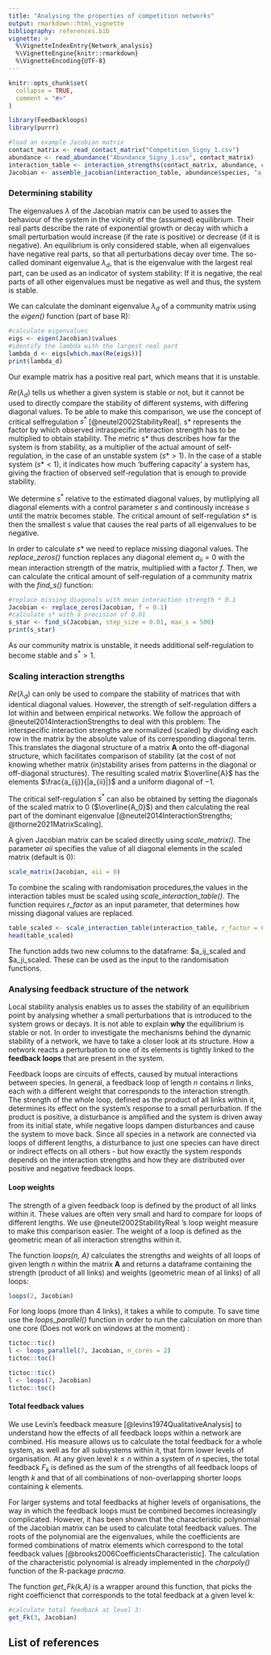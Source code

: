 ```yaml
---
title: "Analysing the properties of competition networks"
output: rmarkdown::html_vignette
bibliography: references.bib
vignette: >
  %\VignetteIndexEntry{Network_analysis}
  %\VignetteEngine{knitr::rmarkdown}
  %\VignetteEncoding{UTF-8}
---
```


```r
knitr::opts_chunk$set(
  collapse = TRUE,
  comment = "#>"
)
```

```r
library(Feedbackloops)
library(purrr)

#load an example Jacobian matrix
contact_matrix <- read_contact_matrix("Competition_Signy_1.csv")
abundance <- read_abundance("Abundance_Signy_1.csv", contact_matrix)
interaction_table <- interaction_strengths(contact_matrix, abundance, c(-0.1, -0.9, -0.2))
Jacobian <- assemble_jacobian(interaction_table, abundance$species, "a_ij", "a_ji")

```


### Determining stability

The eigenvalues $\lambda$ of the Jacobian matrix can be used to asses the behaviour of the system in the vicinity of the (assumed) equilibrium. Their real parts describe the rate of exponential growth or decay with which a small perturbation would increase (if the rate is positive) or decrease (if it is negative). An equilibrium is only considered stable, when all eigenvalues have negative real parts, so that all perturbations decay over time. The so-called dominant eigenvalue $\lambda_d$, that is the eigenvalue with the largest real part, can be used as an indicator of system stability: If it is negative, the real parts of all other eigenvalues must be negative as well and thus, the system is stable. 

We can calculate the dominant eigenvalue $\lambda_d$ of a community matrix using the *eigen()* function (part of base R):
```r
#calculate eigenvalues
eigs <- eigen(Jacobian)$values
#identify the lambda with the largest real part
lambda_d <- eigs[which.max(Re(eigs))]
print(lambda_d)
```
Our example matrix has a positive real part, which means that it is unstable. 

$Re(\lambda_d)$ tells us whether a given system is stable or not, but it cannot be used to directly compare the stability of different systems, with differing diagonal values. To be able to make this comparison, we use the concept of critical selfregulation $s^*$ [@neutel2002StabilityReal]. s* represents the factor by which observed intraspecific interaction strength has to be multiplied to obtain stability. The metric s* thus describes how far the system is from stability, as a multiplier of the actual amount of self-regulation, in the case of an unstable system ($s* > 1$). In the case of a stable system ($s* < 1$), it indicates how much ‘buffering capacity’ a system has, giving the fraction of observed self-regulation that is enough to provide stability. 

We determine $s^*$ relative to the estimated diagonal values, by mutliplying all diagonal elements with a control parameter $s$ and continously increase $s$ until the matrix becomes stable. The critical amount of self-regulation $s*$ is then the smallest s value that causes the real parts of all eigenvalues to be negative. 

In order to calculate $s*$ we need to replace missing diagonal values. The *replace_zeros()* function replaces any diagonal element $a_{ii} =0$ with the mean interaction strength of the matrix, multiplied with a factor $f$. Then, we can calculate the critical amount of self-regulation of a community matrix with the *find_s()* function:

```r
#replace missing diagonals with mean interaction strength * 0.1
Jacobian <- replace_zeros(Jacobian, f = 0.1)
#calculate s* with a precision of 0.01
s_star <- find_s(Jacobian, step_size = 0.01, max_s = 500)
print(s_star)
```

As our community matrix is unstable, it needs additional self-regulation to become stable and $s^* > 1$. 

### Scaling interaction strengths

$Re(\lambda_d)$ can only be used to compare the stability of matrices that with identical diagonal values. However, the strength of self-regulation differs a lot within and between empirical networks. We follow the approach of @neutel2014InteractionStrengths to deal with this problem: The interspecific interaction strengths are normalized (scaled) by dividing each row in the matrix by the absolute value of its corresponding diagonal term. This translates the diagonal structure of a matrix $\mathbf{A}$ onto the off-diagonal structure, which facilitates comparison of stability (at the cost of not knowing whether matrix (in)stability arises from patterns in the diagonal or off-diagonal structures). The resulting scaled matrix $\overline{A}$ has the elements $\frac{a_{ij}}{|a_{ii}|}$ and a uniform diagonal of $-1$. 

The critical self-regulation $s^*$ can also be obtained by setting the diagonals of the scaled matrix to 0 ($\overline{A_0}$) and then calculating the real part of the dominant eigenvalue [@neutel2014InteractionStrengths; @thorne2021MatrixScaling]. 

A given Jacobian matrix can be scaled directly using *scale_matrix()*. The parameter *aii* specifies the value of all diagonal elements in the scaled matrix (default is 0): 

```r
scale_matrix(Jacobian, aii = 0)
```

To combine the scaling with randomisation procedures,the values in the interaction tables must be scaled using *scale_interaction_table()*. The function requires *r_factor* as an input parameter, that determines how missing diagonal values are replaced.  

```r
table_scaled <- scale_interaction_table(interaction_table, r_factor = 0.1)
head(table_scaled)
```

The function adds two new columns to the dataframe: \$a_ij_scaled and \$a_ji_scaled. These can be used as the input to the randomisation functions. 



### Analysing feedback structure of the network

Local stability analysis enables us to asses the stability of an equilibrium point by analysing whether a small perturbations that is introduced to the system grows or decays. It is not able to explain **why** the equilibrium is stable or not. In order to investigate the mechanisms behind the dynamic stability of a network, we have to take a closer look at its structure. How a network reacts a perturbation to one of its elements is tightly linked to the **feedback loops** that are present in the system. 

Feedback loops are circuits of effects, caused by mutual interactions between species. In general, a feedback loop of length $n$ contains $n$ links, each with a different weight that corresponds to the interaction strength. The strength of the whole loop, defined as the product of all links within it, determines its effect on the system's response to a small perturbation. If the product is positive, a disturbance is amplified and the system is driven away from its initial state, while negative loops dampen disturbances and cause the system to move back. Since all species in a network are connected via loops of different lengths, a disturbance to just one species can have direct or indirect effects on all others - but how exactly the system responds depends on the interaction strengths and how they are distributed over positive and negative feedback loops. 


#### Loop weights

The strength of a given feedback loop is defined by the product of all links within it. These values are often very small and hard to compare for loops of different lengths. We use @neutel2002StabilityReal 's loop weight measure to make this comparison easier. The weight of a loop is defined as the geometric mean of all interaction strengths within it. 

The function *loops(n, A)* calculates the strengths and weights of all loops of given length $n$ within the matrix $\mathbf{A}$ and returns a dataframe containing the strength (product of all links) and weights (geometric mean of al links) of all loops:

```r
loops(2, Jacobian)
```
For long loops (more than 4 links), it takes a while to compute. To save time use the *loops_parallel()* function in order to run the calculation on more than one core (Does not work on windows at the moment) : 

```r
tictoc::tic()
l <- loops_parallel(7, Jacobian, n_cores = 2)
tictoc::toc()
```
```r
tictoc::tic()
l <- loops(7, Jacobian)
tictoc::toc()
```

 
#### Total feedback values

We use Levin's feedback measure [@levins1974QualitativeAnalysis] to understand how the effects of all feedback loops within a network are combined. His measure allows us to calculate the total feedback for a whole system, as well as for all subsystems within it, that form lower levels of organisation. At any given level $k \leq n$ within a system of $n$ species, the total feedback $F_k$ is defined as the sum of the strengths of all feedback loops of length $k$ and that of all combinations of non-overlapping shorter loops containing $k$ elements. 

For  larger  systems  and  total  feedbacks  at  higher  levels  of  organisations,  the  way  in  which the feedback loops must be combined becomes increasingly complicated.  However, it has been shown  that  the characteristic  polynomial  of  the  Jacobian  matrix  can  be  used  to  calculate total feedback  values. The  roots  of  the  polynomial  are  the  eigenvalues,  while  the  coefficients are formed combinations of matrix elements which correspond to the total feedback values [@brooks2006CoefficientsCharacteristic]. The calculation of the characteristic polynomial is already implemented in the *charpoly()* function of the R-package *pracma*. 

The function *get_Fk(k,A)* is a wrapper around this function, that picks the right coefficienct that corresponds to the total feedback at a given level k: 

```r
#calculate total feedback at level 3: 
get_Fk(3, Jacobian)
```

## List of references
 



